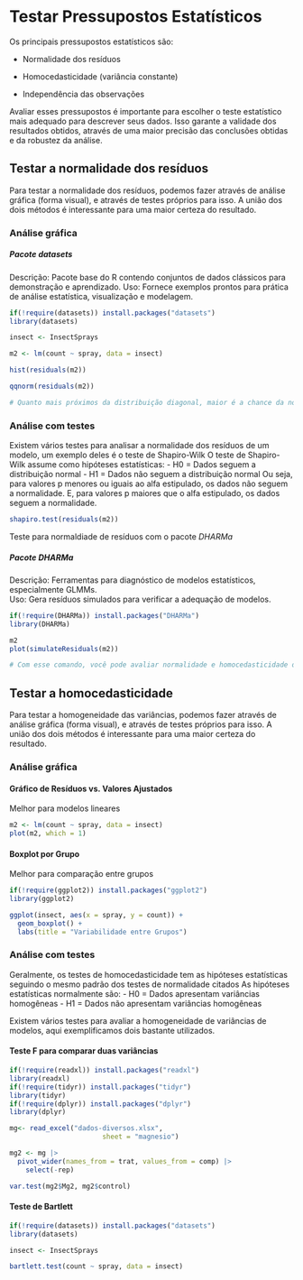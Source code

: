 # Testar Pressupostos Estatísticos

Os principais pressupostos estatísticos são:

-   Normalidade dos resíduos

-   Homocedasticidade (variância constante)

-   Independência das observações

Avaliar esses pressupostos é importante para escolher o teste estatístico mais adequado para descrever seus dados. Isso garante a validade dos resultados obtidos, através de uma maior precisão das conclusões obtidas e da robustez da análise.

## Testar a normalidade dos resíduos

Para testar a normalidade dos resíduos, podemos fazer através de análise gráfica (forma visual), e através de testes próprios para isso. A união dos dois métodos é interessante para uma maior certeza do resultado.

### Análise gráfica

::: callout-note
##### Pacote *datasets*

Descrição: Pacote base do R contendo conjuntos de dados clássicos para demonstração e aprendizado. Uso: Fornece exemplos prontos para prática de análise estatística, visualização e modelagem.
:::

```r
if(!require(datasets)) install.packages("datasets")
library(datasets)

insect <- InsectSprays

m2 <- lm(count ~ spray, data = insect)

hist(residuals(m2))

qqnorm(residuals(m2))

# Quanto mais próximos da distribuição diagonal, maior é a chance da normalidade ser presente

```

### Análise com testes

Existem vários testes para analisar a normalidade dos resíduos de um modelo, um exemplo deles é o teste de Shapiro-Wilk O teste de Shapiro-Wilk assume como hipóteses estatísticas: - H0 = Dados seguem a distribuição normal - H1 = Dados não seguem a distribuição normal Ou seja, para valores p menores ou iguais ao alfa estipulado, os dados não seguem a normalidade. E, para valores p maiores que o alfa estipulado, os dados seguem a normalidade.

```r
shapiro.test(residuals(m2))
```

Teste para normaldiade de resíduos com o pacote *DHARMa*

::: callout-note
##### Pacote *DHARMa*

Descrição: Ferramentas para diagnóstico de modelos estatísticos, especialmente GLMMs.\
Uso: Gera resíduos simulados para verificar a adequação de modelos.
:::

```r
if(!require(DHARMa)) install.packages("DHARMa")
library(DHARMa)

m2
plot(simulateResiduals(m2))

# Com esse comando, você pode avaliar normalidade e homocedasticidade de forma conjunta e prática
```

## Testar a homocedasticidade

Para testar a homogeneidade das variâncias, podemos fazer através de análise gráfica (forma visual), e através de testes próprios para isso. A união dos dois métodos é interessante para uma maior certeza do resultado.

### Análise gráfica

#### Gráfico de Resíduos vs. Valores Ajustados

Melhor para modelos lineares

```r
m2 <- lm(count ~ spray, data = insect)
plot(m2, which = 1) 
```

#### Boxplot por Grupo

Melhor para comparação entre grupos

```r
if(!require(ggplot2)) install.packages("ggplot2")
library(ggplot2)

ggplot(insect, aes(x = spray, y = count)) +
  geom_boxplot() +
  labs(title = "Variabilidade entre Grupos")
```

### Análise com testes

Geralmente, os testes de homocedasticidade tem as hipóteses estatísticas seguindo o mesmo padrão dos testes de normalidade citados As hipóteses estatísticas normalmente são: - H0 = Dados apresentam variâncias homogêneas - H1 = Dados não apresentam variâncias homogêneas

Existem vários testes para avaliar a homogeneidade de variâncias de modelos, aqui exemplificamos dois bastante utilizados.

#### Teste F para comparar duas variâncias

```r
if(!require(readxl)) install.packages("readxl")
library(readxl)
if(!require(tidyr)) install.packages("tidyr")
library(tidyr)
if(!require(dplyr)) install.packages("dplyr")
library(dplyr)

mg<- read_excel("dados-diversos.xlsx",
                       sheet = "magnesio")

mg2 <- mg |>  
  pivot_wider(names_from = trat, values_from = comp) |> 
    select(-rep)

var.test(mg2$Mg2, mg2$control)
```

#### Teste de Bartlett

```r
if(!require(datasets)) install.packages("datasets")
library(datasets)

insect <- InsectSprays

bartlett.test(count ~ spray, data = insect)
```
